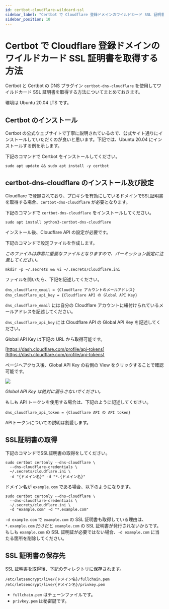```yaml
---
id: certbot-cloudflare-wildcard-ssl
sidebar_label: "Certbot で Cloudflare 登録ドメインのワイルドカード SSL 証明書を取得する方法"
sidebar_position: 10
---
```


# Certbot で Cloudflare 登録ドメインのワイルドカード SSL 証明書を取得する方法

Certbot と Certbot の DNS プラグイン `certbot-dns-cloudflare` を使用してワイルドカード SSL 証明書を取得する方法についてまとめておきます。

環境は Ubuntu 20.04 LTS です。

## Certbot のインストール

Certbot の公式ウェブサイトで丁寧に説明されているので、公式サイト通りにインストールしていただくのが良いと思います。下記では、Ubuntu 20.04 にインストールする例を示します。

下記のコマンドで Certbot をインストールしてください。

```shell
sudo apt update && sudo apt install -y certbot
```

## certbot-dns-cloudflare のインストール及び設定

Cloudflare で登録されており、プロキシを有効にしているドメインでSSL証明書を取得する場合、`certbot-dns-cloudflare` が必要となります。

下記のコマンドで `certbot-dns-cloudflare` をインストールしてください。

```shell
sudo apt install python3-certbot-dns-cloudflare
```

インストール後、Cloudflare API の設定が必要です。

下記のコマンドで設定ファイルを作成します。

*このファイルは非常に重要なファイルとなりますので、パーミッション設定に注意してください。*

```shell
mkdir -p ~/.secrets && vi ~/.secrets/cloudflare.ini
```

ファイルを開いたら、下記を記述してください。

```shell
dns_cloudflare_email = {Cloudflare アカウントのメールアドレス}
dns_cloudflare_api_key = {Cloudflare API の Global API Key}
```

`dns_cloudflare_email` には自分の Cloudflare アカウントに紐付けられているメールアドレスを記述してください。

`dns_cloudflare_api_key` には Cloudflare API の Global API Key を記述してください。

Global API Key は下記の URL から取得可能です。

[https://dash.cloudflare.com/profile/api-tokens](https://dash.cloudflare.com/profile/api-tokens)

ページへアクセス後、Global API Key の右側の View をクリックすることで確認可能です。

![](https://i.imgur.com/1YbXveM.png)

*Global API Key は絶対に漏らさないでください。*

もしも API トークンを使用する場合は、下記のように記述してください。

```shell
dns_cloudflare_api_token = {Cloudflare API の API token}
```

APIトークンについての説明は割愛します。

## SSL証明書の取得

下記のコマンドでSSL証明書の取得をしてください。

```shell
sudo certbot certonly --dns-cloudflare \
  --dns-cloudflare-credentials \
  ~/.secrets/cloudflare.ini \
  -d "{ドメイン名}" -d "*.{ドメイン名}"
```

ドメイン名が `example.com` である場合、以下のようになります。

```shell
sudo certbot certonly --dns-cloudflare \
  --dns-cloudflare-credentials \
  ~/.secrets/cloudflare.ini \
  -d "example.com" -d "*.example.com"
```

`-d example.com` で `example.com` の SSL 証明書も取得している理由は、 `*.example.com` だけだと `example.com` の SSL 証明書が発行されないからです。もしも `example.com` の SSL 証明証が必要ではない場合、`-d example.com` に当たる箇所を削除してください。

## SSL 証明書の保存先

SSL 証明書を取得後、下記のディレクトリに保存されます。

```shell
/etc/letsencrypt/live/{ドメイン名}/fullchain.pem
/etc/letsencrypt/live/{ドメイン名}/privkey.pem
```

* `fullchain.pem` はチェーンファイルです。
* `privkey.pem` は秘密鍵です。
